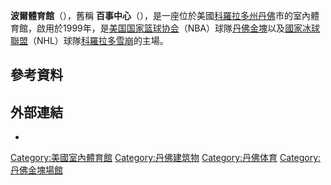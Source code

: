 {{Infobox stadium
|stadium_name        = 波爾體育館<br>Ball Arena
|nickname            = The Can
|logo_image          = [[File:Ball_Arena_logo.svg|200px]]
|image               = [[File:Denver_Pepsi_Center_1.jpg|300px]]
|location            = 80204{{USA}}[[科羅拉多州|科羅拉多州]][[丹佛|丹佛]]1000 Chopper Circle
|coordinates         = {{coord|39|44|55|N|105|0|27|W|type:landmark_scale:2000|display=inline,title}} 
|broke_ground        = 1997年11月20日
|opened              = 1999年10月1日
|owner               = Kroenke Sports Enterprises
|operator            = Kroenke Sports Enterprises
|surface             = 
|construction_cost   = [[United_States_dollar|$]]187 million<br>(${{formatprice|{{Inflation|US|187000000|1999}}}} in {{CURRENTYEAR}} dollars{{inflation-fn|US}})
|architect           =HOK Sport <ref>[http://portfolio.populous.com/projects/pepsi.html Pepsi Center] {{Wayback|url=http://portfolio.populous.com/projects/pepsi.html |date=20111221073210 }} architect: [[Populous_(company)|Populous]]</ref>
|structural engineer = Thornton Tomasetti
|services engineer   = M-E Engineers, Inc.<ref>{{cite web|title=Professional Arenas|url=http://www.me-engineers.com/projects/?office=global&category=professional_arena|publisher=M-E Engineers, Inc.|accessdate=February 5, 2013|deadurl=yes|archiveurl=https://web.archive.org/web/20130125012207/http://www.me-engineers.com/projects/?office=global&category=professional_arena|archivedate=2013年1月25日}}</ref>
|project_manager     = ICON Venue Group<ref>{{cite web|title=Pepsi Center|url=http://iconvenue.com/portfolio/pepsi-center|publisher=ICON Venue Group|accessdate=February 5, 2013|archive-date=2015-04-02|archive-url=https://web.archive.org/web/20150402004043/http://iconvenue.com/portfolio/pepsi-center|dead-url=yes}}</ref>
|general_contractor  = M.A. Mortenson Company<ref>{{cite web|title=Pepsi Center|url=http://basketball.ballparks.com/NBA/DenverNuggets/newindex.htm|publisher=Ballparks.com|accessdate=September 22, 2011|archive-date=2011-09-05|archive-url=https://web.archive.org/web/20110905075831/http://basketball.ballparks.com/NBA/DenverNuggets/newindex.htm|dead-url=no}}</ref>
|tenants             = [[丹佛金塊|丹佛金塊]] ([[NBA|NBA]]) (1999–present)<br>[[科羅拉多雪崩|科羅拉多雪崩]] ([[NHL|NHL]]) (1999–present)<br>[[Colorado_Mammoth|Colorado Mammoth]] ([[National_Lacrosse_League|NLL]]) (2003–present)<br>[[Colorado_Crush|Colorado Crush]] ([[Arena_Football_League|AFL]]) (2003–2008)
|seating_capacity    = 籃球: 19,155<ref name=arenaseat>{{cite web|title=Arena Facts|url=http://www.pepsicenter.com/arena-info/pepsi-center/arena-facts/|publisher=Kroenke Sports Enterprises|accessdate=May 24, 2009|archive-date=2018-09-22|archive-url=https://web.archive.org/web/20180922024653/https://www.pepsicenter.com/arena-info/pepsi-center/arena-facts/|dead-url=no}}</ref><br>冰球 / 長曲棍球: 18,007<ref name=arenaseat/><br>室內足球: 17,417<ref name=arenaseat/><br>演唱會: 20,000+<ref name=arenaseat/><br>特殊集會: 21,000<ref name=arenaseat/>
|dimensions          = {{convert|975000|sqft|m2}}
|publictransit       = 
|website             = {{URL|http://www.pepsicenter.com}}
}}

'''波爾體育館'''（{{lang-en|Ball Arena}}），舊稱 '''百事中心'''（{{lang-en|Pepsi Center}}），是一座位於美國[[科羅拉多州|科羅拉多州]][[丹佛|丹佛]]市的室內體育館，啟用於1999年，是[[美国国家篮球协会|美国国家篮球协会]]（NBA）球隊[[丹佛金塊|丹佛金塊]]以及[[國家冰球聯盟|國家冰球聯盟]]（NHL）球隊[[科羅拉多雪崩|科羅拉多雪崩]]的主場。

==參考資料==
{{reflist}}

==外部連結==
*{{official website|https://www.ballarena.com/}}
{{commonscat|Pepsi Center}}

{{丹佛掘金}}
{{NBA Arenas}}

{{Authority control}}
[[Category:美國室內體育館|Category:美國室內體育館]]
[[Category:丹佛建筑物|Category:丹佛建筑物]]
[[Category:丹佛体育|Category:丹佛体育]]
[[Category:丹佛金塊場館|Category:丹佛金塊場館]]